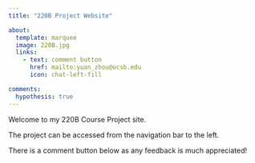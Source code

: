 ```yaml
---
title: "220B Project Website"

about: 
  template: marquee
  image: 220B.jpg
  links: 
    - text: comment button
      href: mailto:yuan_zhou@ucsb.edu
      icon: chat-left-fill

comments:
  hypothesis: true
---
```





Welcome to my 220B Course Project site. 

The project can be accessed from the navigation bar to the left.

There is a comment button below as any feedback is much appreciated!


